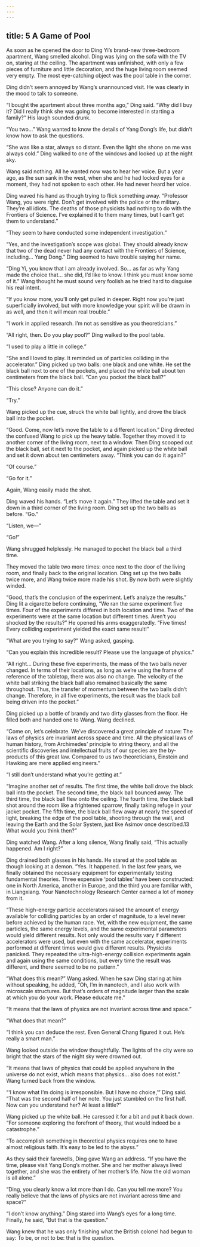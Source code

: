 ```yaml
---
---
---
```

title: 5 A Game of Pool
---



As soon as he opened the door to Ding Yi’s brand-new three-bedroom apartment, Wang smelled alcohol. Ding was lying on the sofa with the TV on, staring at the ceiling. The apartment was unfinished, with only a few pieces of furniture and little decoration, and the huge living room seemed very empty. The most eye-catching object was the pool table in the corner.

Ding didn’t seem annoyed by Wang’s unannounced visit. He was clearly in the mood to talk to someone.

“I bought the apartment about three months ago,” Ding said. “Why did I buy it? Did I really think she was going to become interested in starting a family?” His laugh sounded drunk.

“You two…” Wang wanted to know the details of Yang Dong’s life, but didn’t know how to ask the questions.

“She was like a star, always so distant. Even the light she shone on me was always cold.” Ding walked to one of the windows and looked up at the night sky.

Wang said nothing. All he wanted now was to hear her voice. But a year ago, as the sun sank in the west, when she and he had locked eyes for a moment, they had not spoken to each other. He had never heard her voice.

Ding waved his hand as though trying to flick something away. “Professor Wang, you were right. Don’t get involved with the police or the military. They’re all idiots. The deaths of those physicists had nothing to do with the Frontiers of Science. I’ve explained it to them many times, but I can’t get them to understand.”

“They seem to have conducted some independent investigation.”

“Yes, and the investigation’s scope was global. They should already know that two of the dead never had any contact with the Frontiers of Science, including… Yang Dong.” Ding seemed to have trouble saying her name.

“Ding Yi, you know that I am already involved. So… as far as why Yang made the choice that… she did, I’d like to know. I think you must know some of it.” Wang thought he must sound very foolish as he tried hard to disguise his real intent.

“If you know more, you’ll only get pulled in deeper. Right now you’re just superficially involved, but with more knowledge your spirit will be drawn in as well, and then it will mean real trouble.”

“I work in applied research. I’m not as sensitive as you theoreticians.”

“All right, then. Do you play pool?” Ding walked to the pool table.

“I used to play a little in college.”

“She and I loved to play. It reminded us of particles colliding in the accelerator.” Ding picked up two balls: one black and one white. He set the black ball next to one of the pockets, and placed the white ball about ten centimeters from the black ball. “Can you pocket the black ball?”

“This close? Anyone can do it.”

“Try.”

Wang picked up the cue, struck the white ball lightly, and drove the black ball into the pocket.

“Good. Come, now let’s move the table to a different location.” Ding directed the confused Wang to pick up the heavy table. Together they moved it to another corner of the living room, next to a window. Then Ding scooped out the black ball, set it next to the pocket, and again picked up the white ball and set it down about ten centimeters away. “Think you can do it again?”

“Of course.”

“Go for it.”

Again, Wang easily made the shot.

Ding waved his hands. “Let’s move it again.” They lifted the table and set it down in a third corner of the living room. Ding set up the two balls as before. “Go.”

“Listen, we—”

“Go!”

Wang shrugged helplessly. He managed to pocket the black ball a third time.

They moved the table two more times: once next to the door of the living room, and finally back to the original location. Ding set up the two balls twice more, and Wang twice more made his shot. By now both were slightly winded.

“Good, that’s the conclusion of the experiment. Let’s analyze the results.” Ding lit a cigarette before continuing, “We ran the same experiment five times. Four of the experiments differed in both location and time. Two of the experiments were at the same location but different times. Aren’t you shocked by the results?” He opened his arms exaggeratedly. “Five times! Every colliding experiment yielded the exact same result!”

“What are you trying to say?” Wang asked, gasping.

“Can you explain this incredible result? Please use the language of physics.”

“All right… During these five experiments, the mass of the two balls never changed. In terms of their locations, as long as we’re using the frame of reference of the tabletop, there was also no change. The velocity of the white ball striking the black ball also remained basically the same throughout. Thus, the transfer of momentum between the two balls didn’t change. Therefore, in all five experiments, the result was the black ball being driven into the pocket.”

Ding picked up a bottle of brandy and two dirty glasses from the floor. He filled both and handed one to Wang. Wang declined.

“Come on, let’s celebrate. We’ve discovered a great principle of nature: The laws of physics are invariant across space and time. All the physical laws of human history, from Archimedes’ principle to string theory, and all the scientific discoveries and intellectual fruits of our species are the by-products of this great law. Compared to us two theoreticians, Einstein and Hawking are mere applied engineers.”

“I still don’t understand what you’re getting at.”

“Imagine another set of results. The first time, the white ball drove the black ball into the pocket. The second time, the black ball bounced away. The third time, the black ball flew onto the ceiling. The fourth time, the black ball shot around the room like a frightened sparrow, finally taking refuge in your jacket pocket. The fifth time, the black ball flew away at nearly the speed of light, breaking the edge of the pool table, shooting through the wall, and leaving the Earth and the Solar System, just like Asimov once described.13 What would you think then?”

Ding watched Wang. After a long silence, Wang finally said, “This actually happened. Am I right?”

Ding drained both glasses in his hands. He stared at the pool table as though looking at a demon. “Yes. It happened. In the last few years, we finally obtained the necessary equipment for experimentally testing fundamental theories. Three expensive ‘pool tables’ have been constructed: one in North America, another in Europe, and the third you are familiar with, in Liangxiang. Your Nanotechnology Research Center earned a lot of money from it.

“These high-energy particle accelerators raised the amount of energy available for colliding particles by an order of magnitude, to a level never before achieved by the human race. Yet, with the new equipment, the same particles, the same energy levels, and the same experimental parameters would yield different results. Not only would the results vary if different accelerators were used, but even with the same accelerator, experiments performed at different times would give different results. Physicists panicked. They repeated the ultra-high-energy collision experiments again and again using the same conditions, but every time the result was different, and there seemed to be no pattern.”

“What does this mean?” Wang asked. When he saw Ding staring at him without speaking, he added, “Oh, I’m in nanotech, and I also work with microscale structures. But that’s orders of magnitude larger than the scale at which you do your work. Please educate me.”

“It means that the laws of physics are not invariant across time and space.”

“What does that mean?”

“I think you can deduce the rest. Even General Chang figured it out. He’s really a smart man.”

Wang looked outside the window thoughtfully. The lights of the city were so bright that the stars of the night sky were drowned out.

“It means that laws of physics that could be applied anywhere in the universe do not exist, which means that physics… also does not exist.” Wang turned back from the window.

“‘I know what I’m doing is irresponsible. But I have no choice,’” Ding said. “That was the second half of her note. You just stumbled on the first half. Now can you understand her? At least a little?”

Wang picked up the white ball. He caressed it for a bit and put it back down. “For someone exploring the forefront of theory, that would indeed be a catastrophe.”

“To accomplish something in theoretical physics requires one to have almost religious faith. It’s easy to be led to the abyss.”

As they said their farewells, Ding gave Wang an address. “If you have the time, please visit Yang Dong’s mother. She and her mother always lived together, and she was the entirety of her mother’s life. Now the old woman is all alone.”

“Ding, you clearly know a lot more than I do. Can you tell me more? You really believe that the laws of physics are not invariant across time and space?”

“I don’t know anything.” Ding stared into Wang’s eyes for a long time. Finally, he said, “But that is the question.”

Wang knew that he was only finishing what the British colonel had begun to say: To be, or not to be: that is the question.